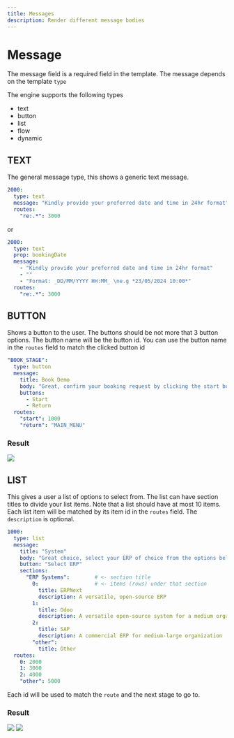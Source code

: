```yaml
---
title: Messages
description: Render different message bodies
---
```


# Message
The message field is a required field in the template. The message depends on the template `type`

The engine supports the following types
- text
- button
- list
- flow
- dynamic

## TEXT
The general message type, this shows a generic text message.
```yaml
2000:
  type: text
  message: "Kindly provide your preferred date and time in 24hr format"
  routes:
    "re:.*": 3000
```

or

```yaml
2000:
  type: text
  prop: bookingDate
  message:
    - "Kindly provide your preferred date and time in 24hr format"
    - ""
    - "Format: _DD/MM/YYYY HH:MM_ \ne.g *23/05/2024 10:00*"
  routes:
    "re:.*": 3000
```


## BUTTON
Shows a button to the user. The buttons should be not more that 3 button options. The button name will be
the button id. You can use the button name in the `routes` field to match the clicked button id

```yaml
"BOOK_STAGE":
  type: button
  message:
    title: Book Demo
    body: "Great, confirm your booking request by clicking the start button"
    buttons:
      - Start
      - Return
  routes:
    "start": 1000
    "return": "MAIN_MENU"
```

### Result
<Image zoom src="/assets/btn-tpl.png" />

## LIST
This gives a user a list of options to select from. The list can have section titles to divide your list items. Note that a list 
should have at most 10 items. Each list item will be matched by its item id in the `routes` field. The `description` is optional.

```yaml
1000:
  type: list
  message:
    title: "System"
    body: "Great choice, select your ERP of choice from the options below"
    button: "Select ERP"
    sections:
      "ERP Systems":        # <- section title
        0:                  # <- items (rows) under that section
          title: ERPNext
          description: A versatile, open-source ERP
        1:
          title: Odoo
          description: A versatile open-source system for a medium organization
        2:
          title: SAP
          description: A commercial ERP for medium-large organization
        "other":
          title: Other
  routes:
    0: 2000
    1: 3000
    2: 4000
    "other": 5000
```

Each id will be used to match the `route` and the next stage to go to.

### Result
<Image zoom src="/assets/list.png" />

<Image zoom src="/assets/list-show.png" />